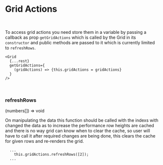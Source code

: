 
# Grid Actions

<br />

To access grid actions you need store them in a variable by passing a callback as prop `getGridActions` which is called by the Grid in its `constructor` and public methods are passed to it which is currently limited to `refreshRows`.

```
<Grid
  {...rest}
  getGridActions={
    (gridActions) => {this.gridActions = gridActions}
  }
/>

```

<br />

### refreshRows

<TagGroup>
  <Tag color="blue">(numbers[]) => void</Tag>
</TagGroup>
<br />

On manipulating the data this function should be called with the indexs with changed the data as to increase the performance row heights are cached and there is no way grid can know when to clear the cache, so user will have to call it after required changes are being done, this clears the cache for given rows and re-renders the grid.

```
  ...
    this.gridActions.refreshRows([2]);
  ...
```

<Divider />
